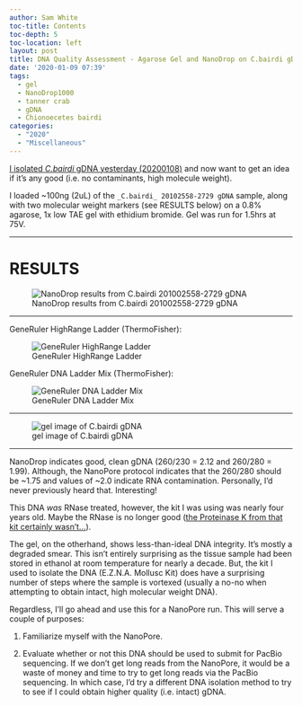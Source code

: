 ```yaml
---
author: Sam White
toc-title: Contents
toc-depth: 5
toc-location: left
layout: post
title: DNA Quality Assessment - Agarose Gel and NanoDrop on C.bairdi gDNA
date: '2020-01-09 07:39'
tags:
  - gel
  - NanoDrop1000
  - tanner crab
  - gDNA
  - Chionoecetes bairdi
categories:
  - "2020"
  - "Miscellaneous"
---
```

[I isolated _C.bairdi_ gDNA yesterday (20200108)](https://robertslab.github.io/sams-notebook/posts/2020/2020-01-08-DNA-Isolation-and-Quantification---C.bairdi-gDNA-from-EtOH-Preserved-Tissue/) and now want to get an idea if it's any good (i.e. no contaminants, high molecule weight).

I loaded ~100ng (2uL) of the `_C.bairdi_ 20102558-2729 gDNA` sample, along with two molecular weight markers (see RESULTS below) on a 0.8% agarose, 1x low TAE gel with ethidium bromide. Gel was run for 1.5hrs at 75V.


---

# RESULTS


![NanoDrop results from C.bairdi 201002558-2729 gDNA](https://github.com/RobertsLab/sams-notebook/blob/master/images/20200109_nanodrop_cbai_gDNA_20102558-2729.PNG?raw=true)


---

GeneRuler HighRange Ladder (ThermoFisher):

![GeneRuler HighRange Ladder](https://github.com/RobertsLab/resources/blob/master/protocols/Commercial_Protocols/ThermoFisher_GeneRuler_HighRange_DNALadder_50ug.png?raw=true)

GeneRuler DNA Ladder Mix (ThermoFisher):

![GeneRuler DNA Ladder Mix](https://github.com/RobertsLab/resources/blob/master/protocols/Commercial_Protocols/ThermoFisher_OgeneRuler_DNA_Ladder_Mix_F100439.jpg?raw=true)

---


![gel image of C.bairdi gDNA](https://github.com/RobertsLab/sams-notebook/blob/master/images/20200109_gel_cbairdi-2729_gDNA.jpg?raw=true)

---

NanoDrop indicates good, clean gDNA (260/230 = 2.12 and 260/280 = 1.99). Although, the NanoPore protocol indicates that the 260/280 should be ~1.75 and values of ~2.0 indicate RNA contamination. Personally, I'd never previously heard that. Interesting!

This DNA _was_ RNase treated, however, the kit I was using was nearly four years old. Maybe the RNase is no longer good ([the Proteinase K from that kit certainly wasn't...](https://robertslab.github.io/sams-notebook/posts/2020/2020-01-08-DNA-Isolation-and-Quantification---C.bairdi-gDNA-from-EtOH-Preserved-Tissue/)).


The gel, on the otherhand, shows less-than-ideal DNA integrity. It's mostly a degraded smear. This isn't entirely surprising as the tissue sample had been stored in ethanol at room temperature for nearly a decade. But, the kit I used to isolate the DNA (E.Z.N.A. Mollusc Kit) does have a surprising number of steps where the sample is vortexed (usually a no-no when attempting to obtain intact, high molecular weight DNA).

Regardless, I'll go ahead and use this for a NanoPore run. This will serve a couple of purposes:

1. Familiarize myself with the NanoPore.

2. Evaluate whether or not this DNA should be used to submit for PacBio sequencing. If we don't get long reads from the NanoPore, it would be a waste of money and time to try to get long reads via the PacBio sequencing. In which case, I'd try a different DNA isolation method to try to see if I could obtain higher quality (i.e. intact) gDNA.
